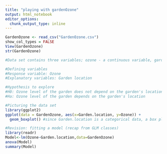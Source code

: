 ```yaml
---
title: "playing with gardenOzone"
output: html_notebook
editor_options: 
  chunk_output_type: inline
---
```



```r
GardenOzone <- read_csv("GardenOzone.csv")
show_col_types = FALSE
View(GardenOzone)
str(GardenOzone)

#Data set contains three variables; ozone - a continuous variable, garden location - an ordinal categorical variable with two levels (East and West), and a nominal categorical variable

#Defining variables
#Response variable: Ozone
#Explanatory variables: Garden location

#Hypothesis to explore
#H0: Ozone level of the garden does not depend on the garden's location
#Ha: Ozone level of the garden depends on the garden's location

#Picturing the data set 
library(ggplot2)
ggplot(data = GardenOzone, aes(x=Garden.location, y=Ozone)) +
  geom_boxplot() #since Garden.location is a categorical data, a box plot is needed

```

```r
#Revision: fitting a model (recap from GLM classes)
library(readr)
Model<-lm(Ozone~Garden.location,data=GardenOzone)
anova(Model)
summary(Model)
```


